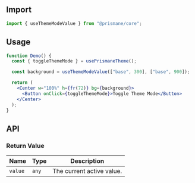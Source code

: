 ## Import

```js
import { useThemeModeValue } from "@prismane/core";
```

## Usage

```jsx
function Demo() {
  const { toggleThemeMode } = usePrismaneTheme();

  const background = useThemeModeValue(["base", 300], ["base", 900]);

  return (
    <Center w="100%" h={fr(72)} bg={background}>
      <Button onClick={toggleThemeMode}>Toggle Theme Mode</Button>
    </Center>
  );
}
```

## API

### Return Value

| Name    | Type  | Description               |
| ------- | ----- | ------------------------- |
| `value` | `any` | The current active value. |
